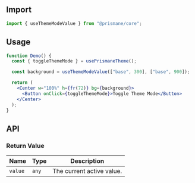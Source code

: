 ## Import

```js
import { useThemeModeValue } from "@prismane/core";
```

## Usage

```jsx
function Demo() {
  const { toggleThemeMode } = usePrismaneTheme();

  const background = useThemeModeValue(["base", 300], ["base", 900]);

  return (
    <Center w="100%" h={fr(72)} bg={background}>
      <Button onClick={toggleThemeMode}>Toggle Theme Mode</Button>
    </Center>
  );
}
```

## API

### Return Value

| Name    | Type  | Description               |
| ------- | ----- | ------------------------- |
| `value` | `any` | The current active value. |
